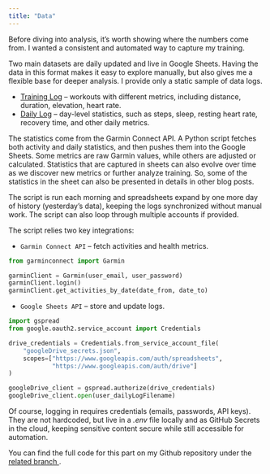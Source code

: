 ```yaml
---
title: "Data"
---
```


:::{=html}
<link rel="stylesheet" href="https://cdnjs.cloudflare.com/ajax/libs/font-awesome/6.5.1/css/all.min.css" integrity="sha512-9usAa8m0M+WyW59Ry...cut..." crossorigin="anonymous" referrerpolicy="no-referrer" />
:::

Before diving into analysis, it's worth showing where the numbers come from. I wanted a consistent and automated way to capture my training. 

Two main datasets are daily updated and live in Google Sheets. Having the data in this format makes it easy to explore manually, but also gives me a flexible base for deeper analysis. I provide only a static sample of data logs.

- [Training Log](https://docs.google.com/spreadsheets/d/1o5Y9_AM_8baj5DnB2AE9nYXU_ZSPsyFW6VjRbljSWIw/edit?gid=412740509#gid=412740509){target="_blank"} – workouts with different metrics, including distance, duration, elevation, heart rate. 
- [Daily Log](https://docs.google.com/spreadsheets/d/1k-JIYE5z9a-2IqcslkliL_Y6CdvcNeZ7NoVe8wDbo8I/edit?gid=0#gid=0){target="_blank"} – day-level statistics, such as steps, sleep, resting heart rate, recovery time, and other daily metrics.

The statistics come from the Garmin Connect API. A Python script fetches both activity and daily statistics, and then pushes them into the Google Sheets. Some metrics are raw Garmin values, while others are adjusted or calculated. Statistics that are captured in sheets can also evolve over time as we discover new metrics or further analyze training. So, some of the statistics in the sheet can also be presented in details in other blog posts.

The script is run each morning and spreadsheets expand by one more day of history (yesterday's data), keeping the logs synchronized without manual work. The script can also loop through multiple accounts if provided.

The script relies two key integrations:

- `Garmin Connect API` – fetch activities and health metrics.
```python
from garminconnect import Garmin  

garminClient = Garmin(user_email, user_password)  
garminClient.login()
garminClient.get_activities_by_date(date_from, date_to)
```

- `Google Sheets API` – store and update logs.
```python
import gspread
from google.oauth2.service_account import Credentials  

drive_credentials = Credentials.from_service_account_file(
    "googleDrive_secrets.json",  
    scopes=["https://www.googleapis.com/auth/spreadsheets",  
            "https://www.googleapis.com/auth/drive"]  
)

googleDrive_client = gspread.authorize(drive_credentials)  
googleDrive_client.open(user_dailyLogFilename)
```

Of course, logging in requires credentials (emails, passwords, API keys). They are not hardcoded, but live in a *.env* file locally and as GitHub Secrets in the cloud, keeping sensitive content secure while still accessible for automation.

```{=html}
<div class="project-link-container">
    <i class="fab fa-github"></i>
    <span> You can find the full code for this part on my Github repository under the
    <a href="https://github.com/1312Bravo/TrainingPeaks_customLog/tree/fetch-data-write-gs" target="_blank"> related branch </a>
    .</span>
</div>
```